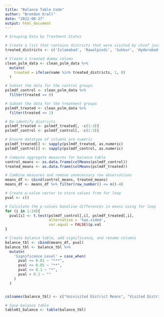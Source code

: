 ```yaml
---
title: "Balance Table Code"
author: "Brendon Krall"
date: "2022-08-27"
output: html_document
---
```


```r
# Grouping Data by Treatment Status 

# Create a list that contains districts that were visited by chief justice in 2007
treated_districts <- c('Islamabad', 'Rawalpindi', 'Sukkur', 'Hyderabad', 'Peshawar', 'Lahore', 'Abbottabad', 'Faisalabad', 'Multan')

# Create a treated dummy column
clean_pslm_data <- clean_pslm_data %>%
  mutate(
    treated = ifelse(name %in% treated_districts, 1, 0)
  )

# Subset the data for the control groups
pslmdf_control <- clean_pslm_data %>%
  filter(treated == 0)

# Subset the data for the treatment groups
pslmdf_treated <- clean_pslm_data %>%
  filter(treated == 1)

# De-identify districts
pslmdf_treated <- pslmdf_treated[, -c(1:3)]
pslmdf_control <- pslmdf_control[, -c(1:3)]

# Ensure datatype of columns are numeric 
pslmdf_treated[] <- sapply(pslmdf_treated, as.numeric)
pslmdf_control[] <- sapply(pslmdf_control, as.numeric)

# Compute aggregate measures for balance table
control_means <- as.data.frame(colMeans(pslmdf_control))
treated_means <- as.data.frame(colMeans(pslmdf_treated))

# Combine measures and remove unnecessary row observations
means_df <- cbind(control_means, treated_means)
means_df <- means_df %>% filter(row_number() <= n()-4)

# Create p-value vector to store values from for loop 
pval <- c()

# Calculate the p-values baseline differences in means using for loop
for (i in 1:24){
  pval[i] <- t.test(pslmdf_control[,i], pslmdf_treated[,i],
                    alternative = 'two.sided',
                    var.equal = FALSE)$p.val
}

# Create balance table, add significance, and rename columns
balance_tbl <- cbind(means_df, pval)
balance_tbl <- balance_tbl %>%
  mutate(
    'Significance Level' = case_when(
      pval <= 0.01 ~ "***",
      pval <= 0.05 ~ "**",
      pval <= 0.1 ~ "*",
      pval > 0.1 ~ ""
    )
  )


colnames(balance_tbl) <- c("Univisited District Means", "Visited District Means", "P-Value", "Significance Level")

# Save balance table 
table01_balance <- table(balance_tbl)
```
